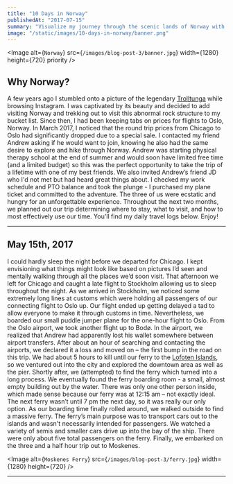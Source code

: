 ```yaml
---
title: "10 Days in Norway"
publishedAt: "2017-07-15"
summary: "Visualize my journey through the scenic lands of Norway with rich, stunning pictures and daily travel logs."
image: "/static/images/10-days-in-norway/banner.png"
---
```


<Image alt={`Norway`} src={`/images/blog-post-3/banner.jpg`} width={1280} height={720} priority />

## Why Norway?

A few years ago I stumbled onto a picture of the legendary [Trolltunga](https://www.visitnorway.com/places-to-go/fjord-norway/the-hardangerfjord-region/listings-hardanger-fjord/trolltunga/8625/) while browsing Instagram. I was captivated by its beauty and decided to add visiting Norway and trekking out to visit this abnormal rock structure to my bucket list. Since then, I had been keeping tabs on prices for flights to Oslo, Norway. In March 2017, I noticed that the round trip prices from Chicago to Oslo had significantly dropped due to a special sale. I contacted my friend Andrew asking if he would want to join, knowing he also had the same desire to explore and hike through Norway. Andrew was starting physical therapy school at the end of summer and would soon have limited free time (and a limited budget) so this was the perfect opportunity to take the trip of a lifetime with one of my best friends. We also invited Andrew’s friend JD who I'd not met but had heard great things about. I checked my work schedule and PTO balance and took the plunge - I purchased my plane ticket and committed to the adventure. The three of us were ecstatic and hungry for an unforgettable experience. Throughout the next two months, we planned out our trip determining where to stay, what to visit, and how to most effectively use our time. You'll find my daily travel logs below. Enjoy!

---

## May 15th, 2017

I could hardly sleep the night before we departed for Chicago. I kept envisioning what things might look like based on pictures I’d seen and mentally walking through all the places we’d soon visit. That afternoon we left for Chicago and caught a late flight to Stockholm allowing us to sleep throughout the night. As we arrived in Stockholm, we noticed some extremely long lines at customs which were holding all passengers of our connecting flight to Oslo up. Our flight ended up getting delayed a tad to allow everyone to make it through customs in time. Nevertheless, we boarded our small puddle jumper plane for the one-hour flight to Oslo. From the Oslo airport, we took another flight up to Bodø. In the airport, we realized that Andrew had apparently lost his wallet somewhere between airport transfers. After about an hour of searching and contacting the airports, we declared it a loss and moved on – the first bump in the road on this trip. We had about 5 hours to kill until our ferry to the [Lofoten Islands](https://www.visitnorway.com/places-to-go/northern-norway/the-lofoten-islands/), so we ventured out into the city and explored the downtown area as well as the pier. Shortly after, we (attempted) to find the ferry which turned into a long process. We eventually found the ferry boarding room - a small, almost empty building out by the water. There was only one other person inside, which made sense because our ferry was at 12:15 am – not exactly ideal. The next ferry wasn’t until 7 pm the next day, so it was really our only option. As our boarding time finally rolled around, we walked outside to find a massive ferry. The ferry’s main purpose was to transport cars out to the islands and wasn't necessarily intended for passengers. We watched a variety of semis and smaller cars drive up into the bay of the ship. There were only about five total passengers on the ferry. Finally, we embarked on the three and a half hour trip out to Moskenes.

<Image alt={`Moskenes Ferry`} src={`/images/blog-post-3/ferry.jpg`} width={1280} height={720} />

---
